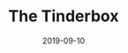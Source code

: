 ---
cover: "./ognivo.PNG"
date: "2019-09-10"
title: "The Tinderbox"
defer: false
slug: "/tinderbox"
areas:
  -  .

---